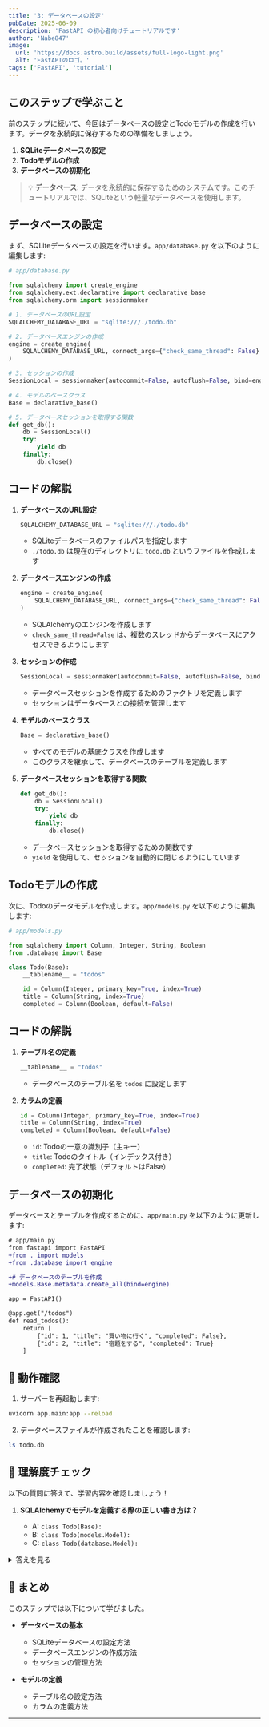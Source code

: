 ```yaml
---
title: '3: データベースの設定'
pubDate: 2025-06-09
description: 'FastAPI の初心者向けチュートリアルです'
author: 'Nabe847'
image:
  url: 'https://docs.astro.build/assets/full-logo-light.png'
  alt: 'FastAPIのロゴ。'
tags: ['FastAPI', 'tutorial']
---
```


## このステップで学ぶこと

前のステップに続いて、今回はデータベースの設定とTodoモデルの作成を行います。データを永続的に保存するための準備をしましょう。

1. **SQLiteデータベースの設定**
2. **Todoモデルの作成**
3. **データベースの初期化**

> 💡 **データベース**: データを永続的に保存するためのシステムです。このチュートリアルでは、SQLiteという軽量なデータベースを使用します。

## データベースの設定

まず、SQLiteデータベースの設定を行います。`app/database.py` を以下のように編集します:

```python
# app/database.py

from sqlalchemy import create_engine
from sqlalchemy.ext.declarative import declarative_base
from sqlalchemy.orm import sessionmaker

# 1. データベースのURL設定
SQLALCHEMY_DATABASE_URL = "sqlite:///./todo.db"

# 2. データベースエンジンの作成
engine = create_engine(
    SQLALCHEMY_DATABASE_URL, connect_args={"check_same_thread": False}
)

# 3. セッションの作成
SessionLocal = sessionmaker(autocommit=False, autoflush=False, bind=engine)

# 4. モデルのベースクラス
Base = declarative_base()

# 5. データベースセッションを取得する関数
def get_db():
    db = SessionLocal()
    try:
        yield db
    finally:
        db.close()
```

## コードの解説

1. **データベースのURL設定**

   ```python
   SQLALCHEMY_DATABASE_URL = "sqlite:///./todo.db"
   ```

   - SQLiteデータベースのファイルパスを指定します
   - `./todo.db` は現在のディレクトリに `todo.db` というファイルを作成します

2. **データベースエンジンの作成**

   ```python
   engine = create_engine(
       SQLALCHEMY_DATABASE_URL, connect_args={"check_same_thread": False}
   )
   ```

   - SQLAlchemyのエンジンを作成します
   - `check_same_thread=False` は、複数のスレッドからデータベースにアクセスできるようにします

3. **セッションの作成**

   ```python
   SessionLocal = sessionmaker(autocommit=False, autoflush=False, bind=engine)
   ```

   - データベースセッションを作成するためのファクトリを定義します
   - セッションはデータベースとの接続を管理します

4. **モデルのベースクラス**

   ```python
   Base = declarative_base()
   ```

   - すべてのモデルの基底クラスを作成します
   - このクラスを継承して、データベースのテーブルを定義します

5. **データベースセッションを取得する関数**

   ```python
   def get_db():
       db = SessionLocal()
       try:
           yield db
       finally:
           db.close()
   ```

   - データベースセッションを取得するための関数です
   - `yield` を使用して、セッションを自動的に閉じるようにしています

## Todoモデルの作成

次に、Todoのデータモデルを作成します。`app/models.py` を以下のように編集します:

```python
# app/models.py

from sqlalchemy import Column, Integer, String, Boolean
from .database import Base

class Todo(Base):
    __tablename__ = "todos"

    id = Column(Integer, primary_key=True, index=True)
    title = Column(String, index=True)
    completed = Column(Boolean, default=False)
```

## コードの解説

1. **テーブル名の定義**

   ```python
   __tablename__ = "todos"
   ```

   - データベースのテーブル名を `todos` に設定します

2. **カラムの定義**

   ```python
   id = Column(Integer, primary_key=True, index=True)
   title = Column(String, index=True)
   completed = Column(Boolean, default=False)
   ```

   - `id`: Todoの一意の識別子（主キー）
   - `title`: Todoのタイトル（インデックス付き）
   - `completed`: 完了状態（デフォルトはFalse）

## データベースの初期化

データベースとテーブルを作成するために、`app/main.py` を以下のように更新します:

```diff lang=python
# app/main.py
from fastapi import FastAPI
+from . import models
+from .database import engine

+# データベースのテーブルを作成
+models.Base.metadata.create_all(bind=engine)

app = FastAPI()

@app.get("/todos")
def read_todos():
    return [
        {"id": 1, "title": "買い物に行く", "completed": False},
        {"id": 2, "title": "宿題をする", "completed": True}
    ]
```

## 🚀 動作確認

1. サーバーを再起動します:

```bash
uvicorn app.main:app --reload
```

2. データベースファイルが作成されたことを確認します:

```bash
ls todo.db
```

## 🎯 理解度チェック

以下の質問に答えて、学習内容を確認しましょう！

1. **SQLAlchemyでモデルを定義する際の正しい書き方は？**

   - A: `class Todo(Base):`
   - B: `class Todo(models.Model):`
   - C: `class Todo(database.Model):`

<details>
<summary>答えを見る</summary>

   **答え: A: `class Todo(Base):`**

   - SQLAlchemyでは、`Base`クラスを継承してモデルを定義します
   - `Base`は`declarative_base()`で作成した基底クラスです
   - 参考: [SQLAlchemy公式ドキュメント](https://docs.sqlalchemy.org/en/14/orm/declarative_tables.html)
</details>

## 📝 まとめ

このステップでは以下について学びました。

- **データベースの基本**

  - SQLiteデータベースの設定方法
  - データベースエンジンの作成方法
  - セッションの管理方法

- **モデルの定義**

  - テーブル名の設定方法
  - カラムの定義方法

--- 